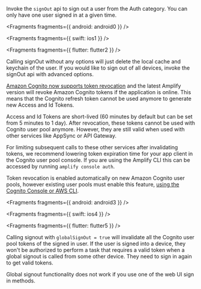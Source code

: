 Invoke the `signOut` api to sign out a user from the Auth category. You can only have one user signed in at a given time.


<Fragments fragments={{ android: android0 }} />


<Fragments fragments={{ swift: ios1 }} />


<Fragments fragments={{ flutter: flutter2 }} />

Calling signOut without any options will just delete the local cache and keychain of the user. If you would like to sign out of all devices, invoke the signOut api with advanced options.

[Amazon Cognito now supports token revocation](https://aws.amazon.com/about-aws/whats-new/2021/06/amazon-cognito-now-supports-targeted-sign-out-through-refresh-token-revocation/) and the latest Amplify version will revoke Amazon Cognito tokens if the application is online. This means that the Cognito refresh token cannot be used anymore to generate new Access and Id Tokens.

Access and Id Tokens are short-lived (60 minutes by default but can be set from 5 minutes to 1 day). After revocation, these tokens cannot be used with Cognito user pool anymore. However, they are still valid when used with other services like AppSync or API Gateway.

For limiting subsequent calls to these other services after invalidating tokens, we recommend lowering token expiration time for your app client in the Cognito user pool console. If you are using the Amplify CLI this can be accessed by running `amplify console auth`.

Token revocation is enabled automatically on new Amazon Cognito user pools, however existing user pools must enable this feature, [using the Cognito Console or AWS CLI](https://docs.aws.amazon.com/cognito/latest/developerguide/token-revocation.html).


<Fragments fragments={{ android: android3 }} />


<Fragments fragments={{ swift: ios4 }} />


<Fragments fragments={{ flutter: flutter5 }} />

Calling signout with `globalSignOut = true` will invalidate all the Cognito user pool tokens of the signed in user. If the user is signed into a device, they won't be authorized to perform a task that requires a valid token when a global signout is called from some other device. They need to sign in again to get valid tokens.

<Callout warning>
  Global signout functionality does not work if you use one of the web UI sign
  in methods.
</Callout>
